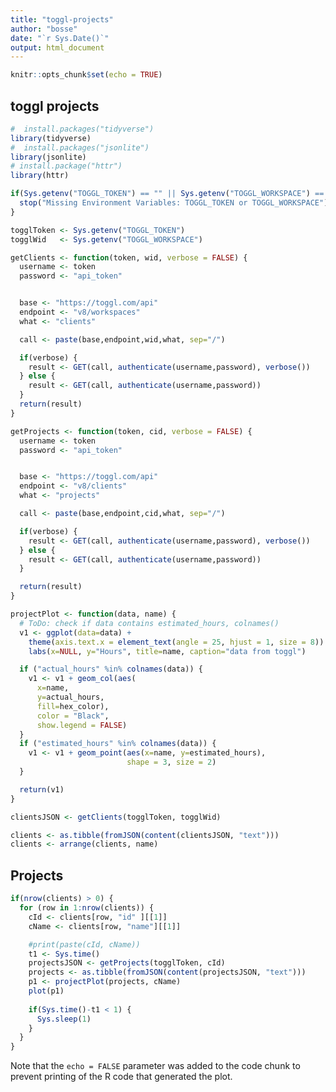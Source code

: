 ```yaml
---
title: "toggl-projects"
author: "bosse"
date: "`r Sys.Date()`"
output: html_document
---
```


```r
knitr::opts_chunk$set(echo = TRUE)
```

## toggl projects


```r
#  install.packages("tidyverse")
library(tidyverse)
#  install.packages("jsonlite")
library(jsonlite)
# install.package("httr")
library(httr)

if(Sys.getenv("TOGGL_TOKEN") == "" || Sys.getenv("TOGGL_WORKSPACE") == "") {
  stop("Missing Environment Variables: TOGGL_TOKEN or TOGGL_WORKSPACE")
}

togglToken <- Sys.getenv("TOGGL_TOKEN")
togglWid   <- Sys.getenv("TOGGL_WORKSPACE")

getClients <- function(token, wid, verbose = FALSE) {
  username <- token
  password <- "api_token"


  base <- "https://toggl.com/api"
  endpoint <- "v8/workspaces"
  what <- "clients"

  call <- paste(base,endpoint,wid,what, sep="/")

  if(verbose) {
    result <- GET(call, authenticate(username,password), verbose())
  } else {
    result <- GET(call, authenticate(username,password))
  }
  return(result)
}

getProjects <- function(token, cid, verbose = FALSE) {
  username <- token
  password <- "api_token"


  base <- "https://toggl.com/api"
  endpoint <- "v8/clients"
  what <- "projects"

  call <- paste(base,endpoint,cid,what, sep="/")

  if(verbose) {
    result <- GET(call, authenticate(username,password), verbose())
  } else {
    result <- GET(call, authenticate(username,password))
  }

  return(result)
}

projectPlot <- function(data, name) {
  # ToDo: check if data contains estimated_hours, colnames()
  v1 <- ggplot(data=data) +
    theme(axis.text.x = element_text(angle = 25, hjust = 1, size = 8)) +
    labs(x=NULL, y="Hours", title=name, caption="data from toggl")

  if ("actual_hours" %in% colnames(data)) {
    v1 <- v1 + geom_col(aes(
      x=name,
      y=actual_hours,
      fill=hex_color),
      color = "Black", 
      show.legend = FALSE)
  }
  if ("estimated_hours" %in% colnames(data)) {
    v1 <- v1 + geom_point(aes(x=name, y=estimated_hours),
                          shape = 3, size = 2)
  }

  return(v1)
}
```

```r
clientsJSON <- getClients(togglToken, togglWid)

clients <- as.tibble(fromJSON(content(clientsJSON, "text")))
clients <- arrange(clients, name)
```
## Projects


```r
if(nrow(clients) > 0) {
  for (row in 1:nrow(clients)) {
    cId <- clients[row, "id" ][[1]]
    cName <- clients[row, "name"][[1]]

    #print(paste(cId, cName))
    t1 <- Sys.time()
    projectsJSON <- getProjects(togglToken, cId)
    projects <- as.tibble(fromJSON(content(projectsJSON, "text")))
    p1 <- projectPlot(projects, cName)
    plot(p1)
    
    if(Sys.time()-t1 < 1) {
      Sys.sleep(1)
    }
  }
}
```

Note that the `echo = FALSE` parameter was added to the code chunk to prevent printing of the R code that generated the plot.
